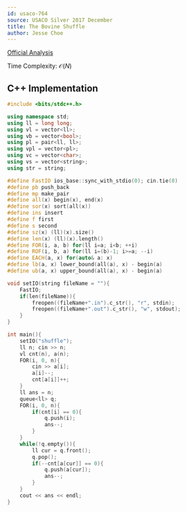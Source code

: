 ```yaml
---
id: usaco-764
source: USACO Silver 2017 December
title: The Bovine Shuffle
author: Jesse Choe
---
```


[Official Analysis](http://www.usaco.org/current/data/sol_shuffle_silver_dec17.html)

Time Complexity: $\mathcal{O}(N)$

<LanguageSection>
<CPPSection>

## C++ Implementation

```cpp
#include <bits/stdc++.h>

using namespace std;
using ll = long long;
using vl = vector<ll>;
using vb = vector<bool>;
using pl = pair<ll, ll>;
using vpl = vector<pl>;
using vc = vector<char>;
using vs = vector<string>;
using str = string;

#define FastIO ios_base::sync_with_stdio(0); cin.tie(0)
#define pb push_back
#define mp make_pair
#define all(x) begin(x), end(x)
#define sor(x) sort(all(x))
#define ins insert
#define f first
#define s second
#define sz(x) (ll)(x).size()
#define len(x) (ll)(x).length()
#define FOR(i, a, b) for(ll i=a; i<b; ++i)
#define ROF(i, b, a) for(ll i=(b)-1; i>=a; --i)
#define EACH(a, x) for(auto& a: x)
#define lb(a, x) lower_bound(all(a), x) - begin(a)
#define ub(a, x) upper_bound(all(a), x) - begin(a)

void setIO(string fileName = ""){
	FastIO;
	if(len(fileName)){
		freopen((fileName+".in").c_str(), "r", stdin);
		freopen((fileName+".out").c_str(), "w", stdout);
	}
}

int main(){
    setIO("shuffle");
    ll n; cin >> n;
    vl cnt(n), a(n);
    FOR(i, 0, n){
        cin >> a[i];
        a[i]--;
        cnt[a[i]]++;
    }
    ll ans = n;
    queue<ll> q;
    FOR(i, 0, n){
        if(cnt[i] == 0){
            q.push(i);
            ans--;
        }
    }
    while(!q.empty()){
        ll cur = q.front();
        q.pop();
        if(--cnt[a[cur]] == 0){
            q.push(a[cur]);
            ans--;
        }
    }
    cout << ans << endl;
}
```

</CPPSection>
</LanguageSection>
